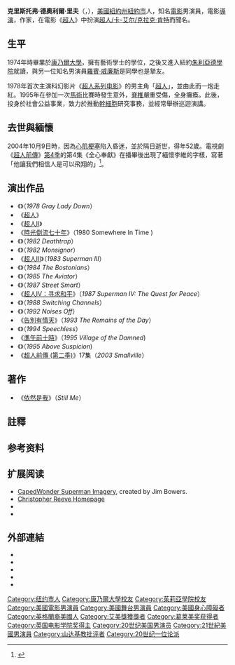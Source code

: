 {{noteTA
|T=zh-hans:克里斯托弗·里夫;zh-hk:基斯杜化·里夫;zh-tw:克里斯多福·李維;
|G1=Movie
|1=zh-hans:克里斯托弗;zh-hk:基斯杜化;zh-tw:克里斯多福;
|2=zh-hans:里夫;zh-hk:李夫;zh-tw:李維;
}}
{{藝人
|name=克里斯托弗·里夫
|type=男演員
|本名=Christopher Reeve
|image=C Reeve in Marriage of Figaro Opening night 1985.jpg
|國籍={{USA}}
|birth_date={{birth date|1952|9|25}}
|birth_place={{USA}}[[紐約州|紐約州]][[紐約市|紐約市]]
|death_date={{death date and age|2004|10|10|1952|9|25}}
|death_place={{USA}}[[紐約州|紐約州]]{{link-en|芒特基斯科|Mount Kisco, New York}}
|parents = Franklin D. Reeve <br> Barbara Johnson
|spouse = {{marriage|Dana Reeve|1992|2004}}
|children = Matthew Reeve （1979年—）<br>Alexandra Reeve （1982年—）<br>Will Reeve （1992年—）
|grammyawards = '''最佳朗讀專輯'''<br>1998年 《Still Me》
|emmyawards = '''最佳資訊節目'''<br>1997年 《Without Pity: A Film About Abilities》
|baftaawards = '''最有前途新人'''<br>1978年 《[[超人_(電影)|超人]]》
|sagawards = '''最佳電視電影及迷你影集男主角'''<br>1998年 《Rear Window》
|imdb      = 0001659
}}

'''克里斯托弗·德奧利爾·里夫'''（{{lang-en|Christopher D'Olier Reeve}}，{{bd|1952年|9月25日|2004年|10月10日}}）{{NoteTag|其主演《超人》電影系列在台上映時，譯「克里斯多夫·李維」<ref>{{cite web |url=https://edsays.catchplay.com/sg/ed-says-article-317-lq26sfbe |title=原來他們都演過超人？！影史歷任紅內褲盤點 |work=[[威望國際|CATCHPLAY]] |date=2017-11-18 |accessdate= |via= |archive-date=2019-06-03 |archive-url=https://web.archive.org/web/20190603140434/https://edsays.catchplay.com/sg/ed-says-article-317-lq26sfbe |dead-url=yes }}</ref>。}}，[[美國|美國]][[紐約州|紐約州]][[紐約市|紐約市]]人，知名[[電影|電影]]男演員，電影[[導演|導演]]，作家，在電影《[[超人_(電影)|超人]]》中扮演[[超人|超人/卡-艾尔/克拉克·肯特]]而聞名。

==生平==
1974年時畢業於[[康乃爾大學|康乃爾大學]]，擁有藝術學士的學位，之後又進入紐約[[朱利亞德學院|朱利亞德學院]]就讀，與另一位知名男演員[[羅賓·威廉斯|羅賓·威廉斯]]是同學也是摯友。

1978年首次主演科幻影片《[[超人系列电影|超人系列电影]]》的男主角「[[超人|超人]]」，並由此而一炮走紅。1995年在參加一次[[馬術|馬術]]比賽時發生意外，[[脊椎|脊椎]]嚴重受傷，全身癱瘓。此後，投身於社會公益事業，致力於推動[[幹細胞|幹細胞]]研究事務，並經常舉辦巡迴演講。

== 去世與緬懷 ==

2004年10月9日時，因為[[心肌梗塞|心肌梗塞]]陷入昏迷，並於隔日逝世，得年52歲。電視劇《[[超人前傳|超人前傳]]》[[超人前傳_(第四季)|第4季]]的第4集《全心奉獻》在播畢後出現了緬懷李維的字樣，寫著「他讓我們相信人是可以飛翔的」<ref name="Devoted">{{cite episode|title=Devoted |series=Smallville |credits=Luke Schelhaas (編劇) & David Carson (導演)|network=The WB|airdate=2004-10-13 |season=4 |number=4}}</ref>。

== 演出作品 ==
*《{{link-en|死亡潛航|Gray Lady Down}}》（''1978 Gray Lady Down''）
*《[[超人_(電影)|超人]]》
*《[[超人II|超人II]]》
*《[[時光倒流七十年|時光倒流七十年]]》（1980 Somewhere In Time )
*《{{link-en|死亡計中計|Deathtrap (film)}}》（''1982 Deathtrap''）
*《{{link-en|神與慾|Monsignor (film)}}》（''1982 Monsignor''）
*《[[超人III|超人III]]》（''1983 Superman III''）
*《{{link-en|波士頓人 (電影)|The Bostonians (film)}}》（''1984 The Bostonians''）
*《{{link-en|淩雲壯誌|The Aviator (1985 film)}}》（''1985 The Aviator''）
*《{{link-en|惡街實況|Street Smart (film)}}》（''1987 Street Smart''）
*《[[超人IV：寻求和平|超人IV：寻求和平]]》（''1987 Superman IV: The Quest for Peace''）
*《{{link-en|頭條大新聞|Switching Channels}}》（''1988 Switching Channels''）
*《{{link-en|大人別出聲|Noises Off (film)}}》（''1992 Noises Off''）
*《[[告別有情天|告別有情天]]》（''1993 The Remains of the Day''）
*《{{link-en|愛得沒話說|Speechless (1994 film)}}》（''1994 Speechless''）
*《[[準午前十時|準午前十時]]》（''1995 Village of the Damned'')
*《{{link-en|絕對嫌疑|Above Suspicion (1995 film)}}》（''1995 Above Suspicion'')
*《[[超人前傳_(第二季)|超人前傳 (第二季)]]》17集（''2003 Smallville''）

==著作==
*《[[依然是我|依然是我]]》（''Still Me''）

== 註釋 ==
<!--{{Div col|cols=2}}-->
{{notefoot}}
<!--{{Div col end}}-->

== 参考资料 ==
{{reflist|35em}}

== 扩展阅读 ==
{{refbegin}}
* [https://web.archive.org/web/20190724215337/https://www.capedwonder.com/ CapedWonder Superman Imagery], created by Jim Bowers.
* [https://web.archive.org/web/20041014080317/http://www.chrisreevehomepage.com/ Christopher Reeve Homepage]
* {{cite book | last = Reeve | first = Christopher | title = Still Me | url = https://archive.org/details/stillme00reev | publisher = Random House | year = 1998 | isbn = 0-679-45235-4}}
* {{cite book | last = Reeve | first = Christopher | title = Nothing is Impossible | publisher = Random House | year = 2004 | isbn = 0-345-47073-7}}
{{refend}}

==外部連結==
{{commonscatinline|Christopher Reeve}}
* {{iMDb name|1659}}
* {{tcmdb name|id=159333}}
* {{IBDB name}}
* {{iobdb|9946}}
* {{Find a Grave|9580089}}
{{Authority control}}

{{DEFAULTSORT:Reeve, Christopher}}
[[Category:纽约市人|Category:纽约市人]]
[[Category:康乃爾大學校友|Category:康乃爾大學校友]]
[[Category:茱莉亞學院校友|Category:茱莉亞學院校友]]
[[Category:美國電影男演員|Category:美國電影男演員]]
[[Category:美國舞台男演員|Category:美國舞台男演員]]
[[Category:美國身心障礙者|Category:美國身心障礙者]]
[[Category:英格蘭裔美國人|Category:英格蘭裔美國人]]
[[Category:艾美獎獲獎者|Category:艾美獎獲獎者]]
[[Category:葛莱美奖获得者|Category:葛莱美奖获得者]]
[[Category:英国电影学院奖得主|Category:英国电影学院奖得主]]
[[Category:20世纪美国男演员|Category:20世纪美国男演员]]
[[Category:21世紀美國男演員|Category:21世紀美國男演員]]
[[Category:山达基教批评者|Category:山达基教批评者]]
[[Category:20世纪一位论派|Category:20世纪一位论派]]